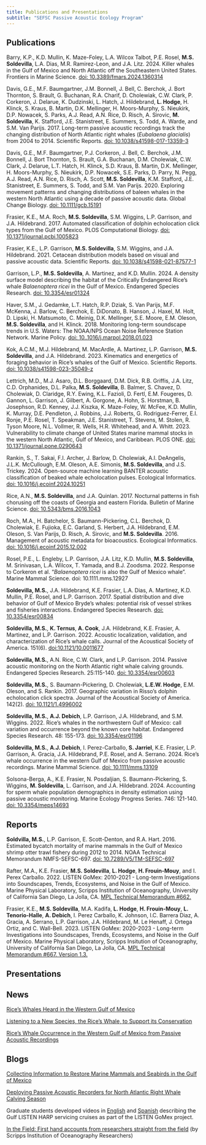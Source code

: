 ```yaml
---
title: Publications and Presentations
subtitle: "SEFSC Passive Acoustic Ecology Program"
---
```


## Publications

Barry, K.P., K.D. Mullin, K. Maze-Foley, L.A. Wilcox Talbot, P.E. Rosel, **M.S. Soldevilla**, L.A. Dias, M.R. Ramirez-Leon, and J.A. Litz. 2024. Killer whales in the Gulf of Mexico and North Atlantic off the Southeastern United States. Frontiers in Marine Science. [doi: 10.3389/fmars.2024.1360314](https://www.frontiersin.org/journals/marine-science/articles/10.3389/fmars.2024.1460314/full)
<!-- (content\pubs\Barry et al. 2024.pdf) -->

Davis, G.E., M.F. Baumgartner, J.M. Bonnell, J. Bell, C. Berchok, J. Bort Thornton, S. Brault, G. Buchanan, R.A. Charif, D. Cholewiak, C.W. Clark, P. Corkeron, J. Delarue, K. Dudzinski, L. Hatch, J. Hildebrand, **L. Hodge**, H. Klinck, S. Kraus, B. Martin, D.K. Mellinger, H. Moors-Murphy, S. Nieukirk, D.P. Nowacek, S. Parks, A.J. Read, A.N. Rice, D. Risch, A. Sirovic, **M. Soldevilla**, K. Stafford, J.E. Stanistreet, E. Summers, S. Todd, A. Warde, and S.M. Van Parijs. 2017. Long-term passive acoustic recordings track the changing distribution of North Atlantic right whales (*Eubalaena glacialis*) from 2004 to 2014. Scientific Reports. [doi: 10.1038/s41598-017-13359-3](https://www.nature.com/articles/s41598-017-13359-3)
<!-- (content/pubs/Davis et al. 2017.pdf) -->

Davis, G.E., M.F. Baumgartner, P.J. Corkeron, J. Bell, C. Berchok, J.M. Bonnell, J. Bort Thornton, S. Brault, G.A. Buchanan, D.M. Cholewiak, C.W. Clark, J. Delarue, L.T. Hatch, H. Klinck, S.D. Kraus, B. Martin, D.K. Mellinger, H. Moors-Murphy, S. Nieukirk, D.P. Nowacek, S.E. Parks, D. Parry, N. Pegg, A.J. Read, A.N. Rice, D. Risch, A. Scott, **M.S. Soldevilla**, K.M. Stafford, J.E. Stanistreet, E. Summers, S. Todd, and S.M. Van Parijs. 2020. Exploring movement patterns and changing distributions of baleen whales in the western North Atlantic using a decade of passive acoustic data. Global Change Biology. [doi: 10.1111/gcb.15191](https://onlinelibrary.wiley.com/doi/10.1111/gcb.15191)
<!-- (content/pubs/Davis et al. 2020.pdf) -->

Frasier, K.E., M.A. Roch, **M.S. Soldevilla**, S.M. Wiggins, L.P. Garrison, and J.A. Hildebrand. 2017. Automated classification of dolphin echolocation click types from the Gulf of Mexico. PLOS Computational Biology. [doi: 10.1371/journal.pcbi.1005823](https://journals.plos.org/ploscompbiol/article?id=10.1371/journal.pcbi.1005823)
<!-- (content/pubs/Frasier et al. 2017.pdf) -->

Frasier, K.E., L.P. Garrison, **M.S. Soldevilla**, S.M. Wiggins, and J.A. Hildebrand. 2021. Cetacean distribution models based on visual and passive acoustic data. Scientific Reports. [doi: 10.1038/s41598-021-87577-1](https://www.nature.com/articles/s41598-021-87577-1)
<!-- (content/pubs/Frasier et al. 2021.pdf) -->

Garrison, L.P., **M.S. Soldevilla**, A. Martinez, and K.D. Mullin. 2024. A density surface model describing the habitat of the Critically Endangered Rice's whale *Balaenoptera ricei* in the Gulf of Mexico. Endangered Species Research. [doi: 10.3354/esr01324](https://www.int-res.com/articles/esr2024/54/n054p041.pdf)
<!-- (content/pubs/Garrison et al. 2024.pdf) -->

Haver, S.M., J. Gedamke, L.T. Hatch, R.P. Dziak, S. Van Parijs, M.F. McKenna, J. Barlow, C. Berchok, E. DiDonato, B. Hanson, J. Haxel, M. Holt, D. Lipski, H. Matsumoto, C. Meinig, D.K. Mellinger, S.E. Moore, E.M. Oleson, **M.S. Soldevilla**, and H. Klinck. 2018. Monitoring long-term soundscape trends in U.S. Waters: The NOAA/NPS Ocean Noise Reference Station Network. Marine Policy. [doi: 10..1016/j.marpol.2018.01.023](https://www.sciencedirect.com/science/article/pii/S0308597X17306309)
<!-- (content/pubs/Haver et al. 2018.pdf) -->

Kok, A.C.M., M.J. Hildebrand, M. MacArdle, A. Martinez, L.P. Garrison, **M.S. Soldevilla**, and J.A. Hildebrand. 2023. Kinematics and energetics of foraging behavior in Rice's whales of the Gulf of Mexico. Scientific Reports. [doi: 10.1038/s41598-023-35049-z](https://www.nature.com/articles/s41598-023-35049-z)
<!-- (content/pubs/Kok et al. 2023) -->

Lettrich, M.D., M.J. Asaro, D.L. Borggaard, D.M. Dick, R.B. Griffis, J.A. Litz, C.D. Orphanides, D.L. Palka, **M.S. Soldevilla**, B. Balmer, S. Chavez, D. Cholewiak, D. Claridge, R.Y. Ewing, K.L. Fazioli, D. Fertl, E.M. Fougeres, D. Gannon, L. Garrison, J. Gilbert, A. Gorgone, A. Hohn, S. Horstman, B. Josephson, R.D. Kenney, J.J. Kiszka, K. Maze-Foley, W. McFee, K.D. Mullin, K. Murray, D.E. Pendleton, J. Robbins, J.J. Roberts, G. Rodriguez-Ferrer, E.I. Ronje, P.E. Rosel, T. Speakman, J.E. Stanistreet, T. Stevens, M. Stolen, R. Tyson Moore, N.L. Vollmer, R. Wells, H.R. Whitehead, and A. Whitt. 2023. Vulnerability to climate change of United States marine mammal stocks in the western North Atlantic, Gulf of Mexico, and Caribbean. PLOS ONE. [doi: 10.1371/journal.pone.0290643](https://journals.plos.org/plosone/article?id=10.1371/journal.pone.0290643)
<!-- (content/pubs/Lettrich et al. 2023.pdf) -->

Rankin, S., T. Sakai, F.I. Archer, J. Barlow, D. Cholewiak, A.I. DeAngelis, J.L.K. McCullough, E.M. Oleson, A.E. Simonis, **M.S. Soldevilla**, and J.S. Trickey. 2024. Open-source machine learning BANTER acoustic classification of beaked whale echolocation pulses. Ecological Informatics. [doi: 10.1016/j.ecoinf.2024.10251](https://www.sciencedirect.com/science/article/pii/S1574954124000530)
<!-- (content/pubs/Rankin et al. 2024.pdf) -->

Rice, A.N., **M.S. Soldevilla**, and J.A. Quinlan. 2017. Nocturnal patterns in fish chorusing off the coasts of Georgia and eastern Florida. Bulletin of Marine Science. [doi: 10.5343/bms.2016.1043](content/pubs/Rice et al. 2017.pdf)

Roch, M.A., H. Batchelor, S. Baumann-Pickering, C.L. Berchok, D. Cholewiak, E. Fujioka, E.C. Garland, S. Herbert, J.A. Hildebrand, E.M. Oleson, S. Van Parijs, D. Risch, A. Sirovic, and **M.S. Soldevilla**. 2016. Management of acoustic metadata for bioacoustics. Ecological Informatics. [doi: 10.1016/j.ecoinf.2015.12.002](https://www.sciencedirect.com/science/article/pii/S1574954115001983)
<!-- (content/pubs/Roch et al. 2016.pdf) -->

Rosel, P.E., L. Engleby, L.P. Garrison, J.A. Litz, K.D. Mullin, **M.S. Soldevilla**, M. Srinivasan, L.A. Wilcox, T. Yamada, and B.J. Zoodsma. 2022. Response to Corkeron et al. "*Balaenoptera ricei* is also the Gulf of Mexico whale". Marine Mammal Science. doi: 10.1111.mms.12927
<!-- (content/pubs/Rosel et al. 2022.pdf) -->

**Soldevilla, M.S.**, J.A. Hildebrand, K.E. Frasier, L.A. Dias, A. Martinez, K.D. Mullin, P.E. Rosel, and L.P. Garrison. 2017. Spatial distribution and dive behavior of Gulf of Mexico Bryde's whales: potential risk of vessel strikes and fisheries interactions. Endangered Species Research. [doi: 10.3354/esr00834](https://www.int-res.com/articles/suppl/n032p533_supp.pdf)
<!-- (content/pubs/Soldevilla et al. 2017 ESR.pdf) -->

**Soldevilla, M.S.**, **K. Ternus**, **A. Cook**, J.A. Hildebrand, K.E. Frasier, A. Martinez, and L.P. Garrison. 2022. Acoustic localization, validation, and characterization of Rice's whale calls. Journal of the Acoustical Society of America. 151(6). [doi:10.1121/10.0011677](https://pubs.aip.org/asa/jasa/article/151/6/4264/2839426/Acoustic-localization-validation-and)
<!-- (content/pubs/Soldevilla et al. 2022.pdf) -->

**Soldevilla, M.S.**, A.N. Rice, C.W. Clark, and L.P. Garrison. 2014. Passive acoustic monitoring on the North Atlantic right whale calving grounds. Endangered Species Research. 25:115-140. [doi: 10.3354/esr00603](https://www.int-res.com/articles/esr2014/25/n025p115.pdf)
<!-- (content/pubs/Soldevilla et al. 2014.pdf) -->

**Soldevilla, M.S.**, S. Baumann-Pickering, D. Cholewiak, **L.E.W. Hodge**, E.M. Oleson, and S. Rankin. 2017. Geographic variation in Risso's dolphin echolocation click spectra. Journal of the Acoustical Society of America. 142(2). [doi: 10.1121/1.4996002](https://pubs.aip.org/asa/jasa/article/142/2/599/640332/Geographic-variation-in-Risso-s-dolphin)
<!-- (content/pubs/Soldevilla et al. 2017 JASA.pdf) -->

**Soldevilla, M.S.**, **A.J. Debich**, L.P. Garrison, J.A. Hildebrand, and S.M. Wiggins. 2022. Rice's whales in the northwestern Gulf of Mexico: call variation and occurrence beyond the known core habitat. Endangered Species Research. 48: 155-173. [doi: 10.3354/esr01196](https://www.int-res.com/articles/esr2022/48/n048p155.pdf)
<!-- (content/pubs/Soldevilla et al. 2022 ESR.pdf) -->

**Soldevilla, M.S.**, **A.J. Debich**, I. Perez-Carballo, **S. Jarriel**, K.E. Frasier, L.P. Garrison, A. Gracia, J.A. Hildebrand, P.E. Rosel, and A. Serrano. 2024. Rice's whale occurrence in the western Gulf of Mexico from passive acoustic recordings. Marine Mammal Science. [doi: 10.1111/mms.13109](https://onlinelibrary.wiley.com/doi/10.1111/mms.13109)
<!-- (content/pubs/Soldevilla et al. 2024 MMS.pdf) -->

Solsona-Berga, A., K.E. Frasier, N. Posdaljian, S. Baumann-Pickering, S. Wiggins, **M. Soldevilla**, L. Garrison, and J.A. Hildebrand. 2024. Accounting for sperm whale population demographics in density estimation using passive acoustic monitoring. Marine Ecology Progress Series. 746: 121-140. [doi: 10.3354/meps14693](https://www.int-res.com/articles/meps_oa/m746p121.pdf)
<!-- (content/pubs/Solsona-Berga et al. 2024.pdf) -->


## Reports

**Soldvilla, M.S.**, L.P. Garrison, E. Scott-Denton, and R.A. Hart. 2016. Estimated bycatch mortality of marine mammals in the Gulf of Mexico shrimp otter trawl fishery during 2012 to 2014. NOAA Technical Memorandum NMFS-SEFSC-697. [doi: 10.7289/V5/TM-SEFSC-697](https://repository.library.noaa.gov/view/noaa/12515)

Rafter, M.A., K.E. Frasier, **M.S. Soldevilla**, **L. Hodge**, **H. Frouin-Mouy**, and I. Perex Carballo. 2022. LISTEN GoMex: 2010-2021 - Long-term Investigations into Soundscapes, Trends, Ecosystems, and Noise in the Gulf of Mexico. Marine Physical Laboratory, Scripps Institution of Oceanography, University of California San Diego, La Jolla, CA. [MPL Technical Memorandum #662.](https://repository.library.noaa.gov/view/noaa/52101#moretextPAmods.subject_name)

Frasier, K.E., **M.S. Soldevilla**, M.A. Kadifa, **L. Hodge**, **H. Frouin-Mouy**, **L. Tenorio-Halle**, **A. Debich**, I. Perez Carballo, K. Johnson, I.C. Barrera Diaz, A. Gracia, A. Serrano, L.P. Garrison, J.A. Hildebrand, M. Le Henaff, J. Ortega Ortiz, and C. Wall-Bell. 2023. LISTEN GoMex: 2020-2023 - Long-term Investigations into Soundscapes, Trends, Ecosystems, and Noise in the Gulf of Mexico. Marine Physical Laboratory, Scripps Insitution of Oceanography, University of California San Diego, La Jolla, CA. [MPL Technical Memorandum #667. Version 1.3.](https://repository.library.noaa.gov/view/noaa/61644)


## Presentations


## News

[Rice's Whales Heard in the Western Gulf of Mexico](https://www.fisheries.noaa.gov/feature-story/rices-whales-heard-western-gulf-mexico)

[Listening to a New Species, the Rice's Whale, to Support its Conservation](https://www.fisheries.noaa.gov/southeast/science-data/listening-new-species-rices-whale-support-its-conservation)

[Rice's Whale Occurrence in the Western Gulf of Mexico from Passive Acoustic Recordings](https://www.fisheries.noaa.gov/resource/peer-reviewed-research/rices-whale-occurrence-western-gulf-mexico-passive-acoustic)


## Blogs

[Collecting Information to Restore Marine Mammals and Seabirds in the Gulf of Mexico](https://www.fisheries.noaa.gov/taxonomy/term/1000381581)

[Deploying Passive Acoustic Recorders for North Atlantic Right Whale Calving Season](https://www.fisheries.noaa.gov/feature-story/deploying-passive-acoustic-recorders-north-atlantic-right-whale-calving-season)

Graduate students developed videos in [English](https://drive.google.com/file/d/1II6qgyNwlO3NdhiDYrZ4gS7hY8VIetEE/view) and [Spanish](https://drive.google.com/file/d/1E2A--zWOr8L_tKkAbOwFdWRmgsjm1iyq/view) describing the Gulf LISTEN HARP servicing cruises as part of the LISTEN GoMex project.

[In the Field: First hand accounts from researchers straight from the field](https://www.cetus.ucsd.edu/blog.html) (by Scripps Institution of Oceanography Researchers)


<!-- This is an optional page but is a great opportunity to highlight some of your publications and presentations. -->

<!-- SAEL example (add once this page is corrected) -->
